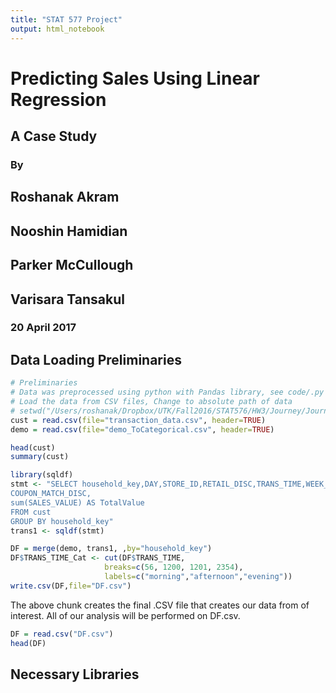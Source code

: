 ```yaml
---
title: "STAT 577 Project"
output: html_notebook
---
```


# Predicting Sales Using Linear Regression
## A Case Study
### By
## Roshanak Akram
## Nooshin Hamidian
## Parker McCullough
## Varisara Tansakul
### 20 April 2017

## Data Loading Preliminaries

```r
# Preliminaries
# Data was preprocessed using python with Pandas library, see code/.py
# Load the data from CSV files, Change to absolute path of data
# setwd("/Users/roshanak/Dropbox/UTK/Fall2016/STAT576/HW3/Journey/Journey_CSV")
cust = read.csv(file="transaction_data.csv", header=TRUE)
demo = read.csv(file="demo_ToCategorical.csv", header=TRUE)

head(cust)
summary(cust)

library(sqldf)
stmt <- "SELECT household_key,DAY,STORE_ID,RETAIL_DISC,TRANS_TIME,WEEK_NO,COUPON_DISC,
COUPON_MATCH_DISC,
sum(SALES_VALUE) AS TotalValue
FROM cust
GROUP BY household_key"
trans1 <- sqldf(stmt)

DF = merge(demo, trans1, ,by="household_key")
DF$TRANS_TIME_Cat <- cut(DF$TRANS_TIME,
                     breaks=c(56, 1200, 1201, 2354),
                     labels=c("morning","afternoon","evening"))
write.csv(DF,file="DF.csv")
```
The above chunk creates the final .CSV file that creates our data from of interest. All of our analysis will be performed on DF.csv.

```r
DF = read.csv("DF.csv")
head(DF)
```

## Necessary Libraries
```r

```